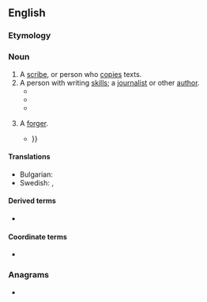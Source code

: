 {{also|Penman}}
==English==

===Etymology===
{{suffix|en|pen|man}}

===Noun===
{{en-noun|penmen}}

# A [[scribe]], or person who [[copy|copies]] texts.
# A person with writing [[skill]]s; a [[journalist]] or other [[author]].
#* {{RQ:Disraeli Sybil|passage=Well, I often wish I were a '''penman'''; but I never could do it. I’ll read any day as long as you like, but that writing, I could never manage.}}
#* {{RQ:Thackeray Book of Snobs|chapter=XVI|passage=You have a very bad opinion indeed of the present state of literature and of literary men, if you fancy that any one of us would hesitate to stick a knife into his neighbour '''penman''', if the latter's death could do the State any service.}}
#* {{RQ:Eliot Middlemarch|chapter=LXIV|passage=But there had been total silence. The Captain evidently was not a great '''penman''', and Rosamond reflected that the sisters might have been abroad.}}
# {{lb|en|slang}} A [[forger]].
#* {{RQ:Mencken American Language Supplement|2|page=669|passage=Forgers, counterfeiters ('''''penmen''''') and other such intellectuals have a certain standing in the underworld and even pickpockets are respected more or less as the masters of a difficult art, but they do not rank with the princes of the ''big con'' {{...}}}}

====Translations====
{{trans-top|journalist or other author}}
{{trans-mid}}
* Bulgarian: {{t+|bg|писател|m}}
* Swedish: {{t+|sv|skribent|c}},  {{t+|sv|skriftställare|c}}
{{trans-bottom}}

====Derived terms====
* {{l|en|penmanship}}

====Coordinate terms====
* {{l|en|penwoman}}

===Anagrams===
* {{anagrams|en|a=aemnnp|Nepman|pan men|panmen}}